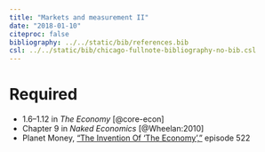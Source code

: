 ```yaml
---
title: "Markets and measurement II"
date: "2018-01-10"
citeproc: false
bibliography: ../../static/bib/references.bib
csl: ../../static/bib/chicago-fullnote-bibliography-no-bib.csl
---
```


# Required

- 1.6–1.12 in *The Economy* [@core-econ]
- Chapter 9 in *Naked Economics* [@Wheelan:2010]
- Planet Money, ["The Invention Of 'The Economy',"](https://www.npr.org/sections/money/2017/03/15/520294083/episode-522-the-invention-of-the-economy) episode 522
